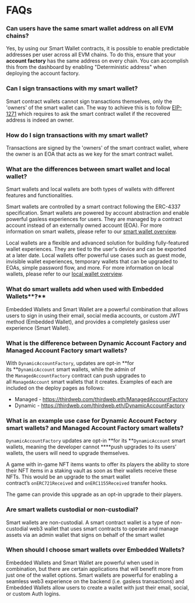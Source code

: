 # FAQs

### Can users have the same smart wallet address on all EVM chains?

Yes, by using our Smart Wallet contracts, it is possible to enable predictable addresses per user across all EVM chains. To do this, ensure that your **account factory** has the same address on every chain. You can accomplish this from the dashboard by enabling "Deterministic address" when deploying the account factory.

### Can I sign transactions with my smart wallet?

Smart contract wallets cannot sign transactions themselves, only the 'owners' of the smart wallet can. The way to achieve this is to follow [EIP-1271](https://eips.ethereum.org/EIPS/eip-1271) which requires to ask the smart contract wallet if the recovered address is indeed an owner.

### How do I sign transactions with my smart wallet?

Transactions are signed by the 'owners' of the smart contract wallet, where the owner is an EOA that acts as we key for the smart contract wallet.

### What are the differences between smart wallet and local wallet?

Smart wallets and local wallets are both types of wallets with different features and functionalities.

Smart wallets are controlled by a smart contract following the ERC-4337 specification. Smart wallets are powered by account abstraction and enable powerful gasless experiences for users. They are managed by a contract account instead of an externally owned account (EOA). For more information on smart wallets, please refer to our [smart wallet overview](/smart-wallet).

Local wallets are a flexible and advanced solution for building fully-featured wallet experiences. They are tied to the user's device and can be exported at a later date. Local wallets offer powerful use cases such as guest mode, invisible wallet experiences, temporary wallets that can be upgraded to EOAs, simple password flow, and more. For more information on local wallets, please refer to our [local wallet overview](/wallet/local-wallet).

### What do smart wallets add when used with Embedded Wallets**?**

Embedded Wallets and Smart Wallet are a powerful combination that allows users to sign in using their email, social media accounts, or custom JWT method (Embedded Wallet), and provides a completely gasless user experience (Smart Wallet).

### What is the difference between Dynamic Account Factory and Managed Account Factory smart wallets?

With `DynamicAccountFactory`, updates are opt-in **for its **`DynamicAccount` smart wallets, while the admin of the `ManagedAccountFactory` contract can push upgrades to all `ManagedAccount` smart wallets that it creates. Examples of each are included on the deploy pages as follows:

- Managed - https://thirdweb.com/thirdweb.eth/ManagedAccountFactory
- Dynamic - https://thirdweb.com/thirdweb.eth/DynamicAccountFactory

### What is an example use case for Dynamic Account Factory smart wallets? and Managed Account Factory smart wallets?

`DynamicAccountFactory` updates are opt-in **for its **`DynamicAccount` smart wallets, meaning the developer cannot \*\*\*\*push upgrades to its users’ wallets, the users will need to upgrade themselves.

A game with in-game NFT items wants to offer its players the ability to store their NFT items in a staking vault as soon as their wallets receive these NFTs. This would be an upgrade to the smart wallet contract’s `onERC721Received` and `onERC1155Received` transfer hooks.

The game can provide this upgrade as an opt-in upgrade to their players.

### Are smart wallets custodial or non-custodial?

Smart wallets are non-custodial. A smart contract wallet is a type of non-custodial web3 wallet that uses smart contracts to operate and manage assets via an admin wallet that signs on behalf of the smart wallet

### When should I choose smart wallets over Embedded Wallets?

Embedded Wallets and Smart Wallet are powerful when used in combination, but there are certain applications that will benefit more from just one of the wallet options. Smart wallets are powerful for enabling a seamless web3 experience on the backend (i.e. gasless transactions) and Embedded Wallets allow users to create a wallet with just their email, social, or custom Auth logins.
